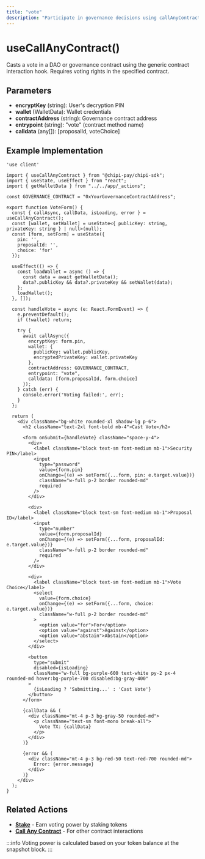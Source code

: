 ```yaml
---
title: "vote"
description: "Participate in governance decisions using callAnyContract."
---
```


# useCallAnyContract()

Casts a vote in a DAO or governance contract using the generic contract interaction hook. Requires voting rights in the specified contract.

## Parameters

- **encryptKey** (string): User's decryption PIN
- **wallet** (WalletData): Wallet credentials
- **contractAddress** (string): Governance contract address
- **entrypoint** (string): "vote" (contract method name)
- **calldata** (any[]): [proposalId, voteChoice]

## Example Implementation

```tsx
'use client'

import { useCallAnyContract } from "@chipi-pay/chipi-sdk";
import { useState, useEffect } from "react";
import { getWalletData } from "../../app/_actions";

const GOVERNANCE_CONTRACT = "0xYourGovernanceContractAddress";

export function VoteForm() {
  const { callAsync, callData, isLoading, error } = useCallAnyContract();
  const [wallet, setWallet] = useState<{ publicKey: string, privateKey: string } | null>(null);
  const [form, setForm] = useState({
    pin: '',
    proposalId: '',
    choice: 'for'
  });

  useEffect(() => {
    const loadWallet = async () => {
      const data = await getWalletData();
      data?.publicKey && data?.privateKey && setWallet(data);
    };
    loadWallet();
  }, []);

  const handleVote = async (e: React.FormEvent) => {
    e.preventDefault();
    if (!wallet) return;

    try {
      await callAsync({
        encryptKey: form.pin,
        wallet: {
          publicKey: wallet.publicKey,
          encryptedPrivateKey: wallet.privateKey
        },
        contractAddress: GOVERNANCE_CONTRACT,
        entrypoint: "vote",
        calldata: [form.proposalId, form.choice]
      });
    } catch (err) {
      console.error('Voting failed:', err);
    }
  };

  return (
    <div className="bg-white rounded-xl shadow-lg p-6">
      <h2 className="text-2xl font-bold mb-4">Cast Vote</h2>
      
      <form onSubmit={handleVote} className="space-y-4">
        <div>
          <label className="block text-sm font-medium mb-1">Security PIN</label>
          <input
            type="password"
            value={form.pin}
            onChange={(e) => setForm({...form, pin: e.target.value})}
            className="w-full p-2 border rounded-md"
            required
          />
        </div>

        <div>
          <label className="block text-sm font-medium mb-1">Proposal ID</label>
          <input
            type="number"
            value={form.proposalId}
            onChange={(e) => setForm({...form, proposalId: e.target.value})}
            className="w-full p-2 border rounded-md"
            required
          />
        </div>

        <div>
          <label className="block text-sm font-medium mb-1">Vote Choice</label>
          <select
            value={form.choice}
            onChange={(e) => setForm({...form, choice: e.target.value})}
            className="w-full p-2 border rounded-md"
          >
            <option value="for">For</option>
            <option value="against">Against</option>
            <option value="abstain">Abstain</option>
          </select>
        </div>

        <button 
          type="submit" 
          disabled={isLoading}
          className="w-full bg-purple-600 text-white py-2 px-4 rounded-md hover:bg-purple-700 disabled:bg-gray-400"
        >
          {isLoading ? 'Submitting...' : 'Cast Vote'}
        </button>
      </form>

      {callData && (
        <div className="mt-4 p-3 bg-gray-50 rounded-md">
          <p className="text-sm font-mono break-all">
            Vote TX: {callData}
          </p>
        </div>
      )}

      {error && (
        <div className="mt-4 p-3 bg-red-50 text-red-700 rounded-md">
          Error: {error.message}
        </div>
      )}
    </div>
  );
}
```

## Related Actions

- **[Stake](/actions/stake.mdx)** - Earn voting power by staking tokens
- **[Call Any Contract](/actions/call-any-contract.mdx)** - For other contract interactions

:::info
Voting power is calculated based on your token balance at the snapshot block.
:::
